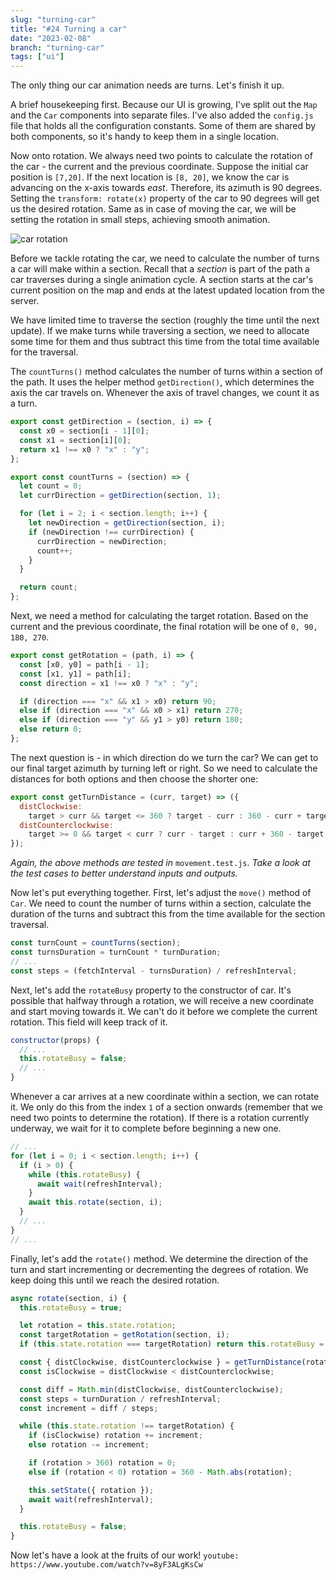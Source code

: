 ```yaml
---
slug: "turning-car"
title: "#24 Turning a car"
date: "2023-02-08"
branch: "turning-car"
tags: ["ui"]
---
```


The only thing our car animation needs are turns. Let's finish it up.

A brief housekeeping first. Because our UI is growing, I've split out the `Map` and the `Car` components into separate files. I've also added the `config.js` file that holds all the configuration constants. Some of them are shared by both components, so it's handy to keep them in a single location.

Now onto rotation. We always need two points to calculate the rotation of the car - the current and the previous coordinate. Suppose the initial car position is `[7,20]`. If the next location is `[8, 20]`, we know the car is advancing on the x-axis towards _east_. Therefore, its azimuth is 90 degrees. Setting the `transform: rotate(x)` property of the car to 90 degrees will get us the desired rotation. Same as in case of moving the car, we will be setting the rotation in small steps, achieving smooth animation.

![car rotation](./img-1.png)

Before we tackle rotating the car, we need to calculate the number of turns a car will make within a section. Recall that a _section_ is part of the path a car traverses during a single animation cycle. A section starts at the car's current position on the map and ends at the latest updated location from the server.

We have limited time to traverse the section (roughly the time until the next update). If we make turns while traversing a section, we need to allocate some time for them and thus subtract this time from the total time available for the traversal.

The `countTurns()` method calculates the number of turns within a section of the path. It uses the helper method `getDirection()`, which determines the axis the car travels on. Whenever the axis of travel changes, we count it as a turn.

```js
export const getDirection = (section, i) => {
  const x0 = section[i - 1][0];
  const x1 = section[i][0];
  return x1 !== x0 ? "x" : "y";
};

export const countTurns = (section) => {
  let count = 0;
  let currDirection = getDirection(section, 1);

  for (let i = 2; i < section.length; i++) {
    let newDirection = getDirection(section, i);
    if (newDirection !== currDirection) {
      currDirection = newDirection;
      count++;
    }
  }

  return count;
};
```

Next, we need a method for calculating the target rotation. Based on the current and the previous coordinate, the final rotation will be one of `0, 90, 180, 270`.

```js
export const getRotation = (path, i) => {
  const [x0, y0] = path[i - 1];
  const [x1, y1] = path[i];
  const direction = x1 !== x0 ? "x" : "y";

  if (direction === "x" && x1 > x0) return 90;
  else if (direction === "x" && x0 > x1) return 270;
  else if (direction === "y" && y1 > y0) return 180;
  else return 0;
};
```

The next question is - in which direction do we turn the car? We can get to our final target azimuth by turning left or right. So we need to calculate the distances for both options and then choose the shorter one:

```js
export const getTurnDistance = (curr, target) => ({
  distClockwise:
    target > curr && target <= 360 ? target - curr : 360 - curr + target,
  distCounterclockwise:
    target >= 0 && target < curr ? curr - target : curr + 360 - target,
});
```

_Again, the above methods are tested in_ `movement.test.js`. _Take a look at the test cases to better understand inputs and outputs._

Now let's put everything together. First, let's adjust the `move()` method of `Car`. We need to count the number of turns within a section, calculate the duration of the turns and subtract this from the time available for the section traversal.

```js
const turnCount = countTurns(section);
const turnsDuration = turnCount * turnDuration;
// ...
const steps = (fetchInterval - turnsDuration) / refreshInterval;
```

Next, let's add the `rotateBusy` property to the constructor of car. It's possible that halfway through a rotation, we will receive a new coordinate and start moving towards it. We can't do it before we complete the current rotation. This field will keep track of it.

```js
constructor(props) {
  // ...
  this.rotateBusy = false;
  // ...
}
```

Whenever a car arrives at a new coordinate within a section, we can rotate it. We only do this from the index `1` of a section onwards (remember that we need two points to determine the rotation). If there is a rotation currently underway, we wait for it to complete before beginning a new one.

```js
// ...
for (let i = 0; i < section.length; i++) {
  if (i > 0) {
    while (this.rotateBusy) {
      await wait(refreshInterval);
    }
    await this.rotate(section, i);
  }
  // ...
}
// ...
```

Finally, let's add the `rotate()` method. We determine the direction of the turn and start incrementing or decrementing the degrees of rotation. We keep doing this until we reach the desired rotation.

```js
async rotate(section, i) {
  this.rotateBusy = true;

  let rotation = this.state.rotation;
  const targetRotation = getRotation(section, i);
  if (this.state.rotation === targetRotation) return this.rotateBusy = false;

  const { distClockwise, distCounterclockwise } = getTurnDistance(rotation, targetRotation);
  const isClockwise = distClockwise < distCounterclockwise;

  const diff = Math.min(distClockwise, distCounterclockwise);
  const steps = turnDuration / refreshInterval;
  const increment = diff / steps;

  while (this.state.rotation !== targetRotation) {
    if (isClockwise) rotation += increment;
    else rotation -= increment;

    if (rotation > 360) rotation = 0;
    else if (rotation < 0) rotation = 360 - Math.abs(rotation);

    this.setState({ rotation });
    await wait(refreshInterval);
  }

  this.rotateBusy = false;
}
```

Now let's have a look at the fruits of our work!
`youtube: https://www.youtube.com/watch?v=8yF3ALgKsCw`
